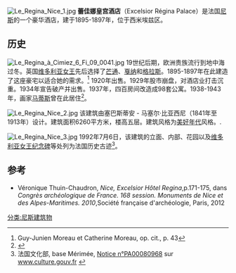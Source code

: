 [[Image:Le_Regina_Nice_1.jpg|right]]
'''蕾佳娜皇宫酒店'''（Excelsior Régina Palace）是法国[[尼斯|尼斯]]的一个豪华酒店，建于1895-1897年，位于西米埃兹区。

== 历史 ==
[[File:Le_Regina_à_Cimiez_6_Fi_09_0041.jpg|thumb]]
19世纪后期，欧洲贵族流行到地中海过冬。英国[[维多利亚女王|维多利亚女王]]先后选择了[[芒通|芒通]]、[[戛纳|戛纳]]和[[格拉斯|格拉斯]]。1895-1897年在此建造了这座豪宅以适合她的需求。<ref>Guy-Junien Moreau et Catherine Moreau, op. cit., p. 43</ref> 1920年出售。1929年股市崩盘，对酒店业打击沉重。1934年宣告破产并出售。1937年，四百房间改造成98套公寓。1938-1943年，画家[[马蒂斯|马蒂斯]]曾在此居住<ref>{{Cite web |url=http://www.musee-matisse-nice.org/anglais/nice_site01.html |title=存档副本 |access-date=2016-06-25 |archive-url=https://web.archive.org/web/20160621043512/http://www.musee-matisse-nice.org/anglais/nice_site01.html |archive-date=2016-06-21 |dead-url=yes }}</ref>。

[[File:Le_Regina_Nice_2.jpg|thumb]]
该建筑由塞巴斯蒂安 - 马塞尔·比亚西尼（1841年至1913年）设计。建筑面积6260平方米，楼高五层。建筑风格为[[美好年代|美好年代]]风格。. 

[[File:Le_Regina_Nice_3.jpg|thumb]]
1992年7月6日，该建筑的立面、内部、花园以及[[维多利亚女王纪念碑_(尼斯)|维多利亚女王纪念碑]]等处列为法国历史古迹<ref>法国文化部, base Mérimée, [http://www.culture.gouv.fr/public/mistral/merimee_fr?ACTION=RETROUVER&FIELD_1=INSEE&VALUE_1=06088&NUMBER=9&GRP=0&REQ=%28%2806088%29%20%3aINSEE%20%29&USRNAME=nobody&USRPWD=4%24%2534P&SPEC=9&SYN=1&IMLY=&MAX1=1&MAX2=1&MAX3=100&DOM=Tous Notice n°PA00080968] {{Wayback|url=http://www.culture.gouv.fr/public/mistral/merimee_fr?ACTION=RETROUVER&FIELD_1=INSEE&VALUE_1=06088&NUMBER=9&GRP=0&REQ=%28%2806088%29%20%3aINSEE%20%29&USRNAME=nobody&USRPWD=4%24%2534P&SPEC=9&SYN=1&IMLY=&MAX1=1&MAX2=1&MAX3=100&DOM=Tous |date=20160412232030 }} sur [http://www.culture.gouv.fr/ www.culture.gouv.fr] {{Wayback|url=http://www.culture.gouv.fr/ |date=20150708224206 }}</ref>。

== 参考==
<references />
* Véronique Thuin-Chaudron, ''Nice, Excelsior Hôtel Regina'',p.171-175, dans ''Congrès archéologique de France. 168{{e}} session. Monuments de Nice et des Alpes-Maritimes. 2010'',Société française d'archéologie, Paris, 2012 {{ISBN|978-2-901837-42-8}}

{{coord|display=title}}
[[分类:尼斯建筑物|分类:尼斯建筑物]]